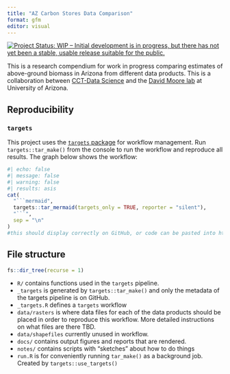 ```yaml
---
title: "AZ Carbon Stores Data Comparison"
format: gfm
editor: visual
---
```


<!-- README.md is generated from README.qmd. Please edit that file -->

<!-- badges: start -->

[![Project Status: WIP – Initial development is in progress, but there has not yet been a stable, usable release suitable for the public.](https://www.repostatus.org/badges/latest/wip.svg)](https://www.repostatus.org/#wip)

<!-- badges: end -->

This is a research compendium for work in progress comparing estimates of above-ground biomass in Arizona from different data products.
This is a collaboration between [CCT-Data Science](https://datascience.cct.arizona.edu/) and the [David Moore lab](https://djpmoore.tumblr.com/home) at University of Arizona.

## Reproducibility

```{=html}
<!--
### `renv`

This project uses [`renv`](https://rstudio.github.io/renv/articles/renv.html) for package management.
When opening this repo as an RStudio Project for the first time, `renv` should automatically install itself and prompt you to run `renv::restore()` to install all package dependencies.
-->
```
### `targets`

This project uses the [`targets` package](https://docs.ropensci.org/targets/) for workflow management.
Run `targets::tar_make()` from the console to run the workflow and reproduce all results.
The graph below shows the workflow:

```r
#| echo: false
#| message: false
#| warning: false
#| results: asis
cat(
  "```mermaid",
  targets::tar_mermaid(targets_only = TRUE, reporter = "silent"),
  "```",
  sep = "\n"
)
#this should display correctly on GitHub, or code can be pasted into https://mermaid.live
```

## File structure

```r
fs::dir_tree(recurse = 1)
```

-   `R/` contains functions used in the `targets` pipeline.
-   `_targets` is generated by `targets::tar_make()` and only the metadata of the targets pipeline is on GitHub.
-   `_targets.R` defines a `targets` workflow <!-- -   `_targets_packages.R` is generated by `targets::tar_renv()` -->
-   `data/rasters` is where data files for each of the data products should be placed in order to reproduce this workflow. More detailed instructions on what files are there TBD.
-   `data/shapefiles` currently unused in workflow.
-   `docs/` contains output figures and reports that are rendered.
-   `notes/` contains scripts with "sketches" about how to do things <!-- -   `renv/` and `renv.lock` are necessary for the `renv` package to work (see above) -->
-   `run.R` is for conveniently running `tar_make()` as a background job. Created by `targets::use_targets()`
